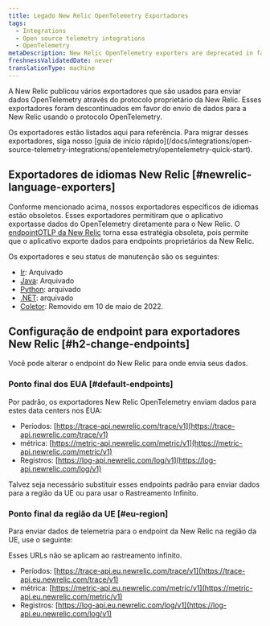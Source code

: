 ```yaml
---
title: Legado New Relic OpenTelemetry Exportadores
tags:
  - Integrations
  - Open source telemetry integrations
  - OpenTelemetry
metaDescription: New Relic OpenTelemetry exporters are deprecated in favor of the OTLP endpoint.
freshnessValidatedDate: never
translationType: machine
---
```


A New Relic publicou vários exportadores que são usados para enviar dados OpenTelemetry através do protocolo proprietário da New Relic. Esses exportadores foram descontinuados em favor do envio de dados para a New Relic usando o protocolo OpenTelemetry.

<Callout variant="important">
  Os exportadores estão listados aqui para referência. Para migrar desses exportadores, siga nosso [guia de início rápido](/docs/integrations/open-source-telemetry-integrations/opentelemetry/opentelemetry-quick-start).
</Callout>

## Exportadores de idiomas New Relic [#newrelic-language-exporters]

Conforme mencionado acima, nossos exportadores específicos de idiomas estão obsoletos. Esses exportadores permitiram que o aplicativo exportasse dados do OpenTelemetry diretamente para o New Relic. O [endpointOTLP da New Relic](#native-otlp) torna essa estratégia obsoleta, pois permite que o aplicativo exporte dados para endpoints proprietários da New Relic.

Os exportadores e seu status de manutenção são os seguintes:

* [Ir](https://github.com/newrelic/opentelemetry-exporter-go): Arquivado
* [Java](https://github.com/newrelic/opentelemetry-exporter-java): Arquivado
* [Python](https://github.com/newrelic/opentelemetry-exporter-python): arquivado
* [.NET](https://github.com/newrelic/newrelic-telemetry-sdk-dotnet/tree/main/src/NewRelic.OpenTelemetry): arquivado
* [Coletor](https://github.com/open-telemetry/opentelemetry-collector-contrib/tree/v0.50.0/exporter/newrelicexporter): Removido em 10 de maio de 2022.

## Configuração de endpoint para exportadores New Relic [#h2-change-endpoints]

Você pode alterar o endpoint do New Relic para onde envia seus dados.

### Ponto final dos EUA [#default-endpoints]

Por padrão, os exportadores New Relic OpenTelemetry enviam dados para estes data centers nos EUA:

* Períodos: [https://trace-api.newrelic.com/trace/v1](https://trace-api.newrelic.com/trace/v1)
* métrica: [https://metric-api.newrelic.com/metric/v1](https://metric-api.newrelic.com/metric/v1)
* Registros: [https://log-api.newrelic.com/log/v1](https://log-api.newrelic.com/log/v1)

Talvez seja necessário substituir esses endpoints padrão para enviar dados para a região da UE ou para usar o Rastreamento Infinito.

### Ponto final da região da UE [#eu-region]

Para enviar dados de telemetria para o endpoint da New Relic na região da UE, use o seguinte:

<Callout variant="tip">
  Esses URLs não se aplicam ao rastreamento infinito.
</Callout>

* Períodos: [https://trace-api.eu.newrelic.com/trace/v1](https://trace-api.eu.newrelic.com/trace/v1)
* métrica: [https://metric-api.eu.newrelic.com/metric/v1](https://metric-api.eu.newrelic.com/metric/v1)
* Registros: [https://log-api.eu.newrelic.com/log/v1](https://log-api.eu.newrelic.com/log/v1)